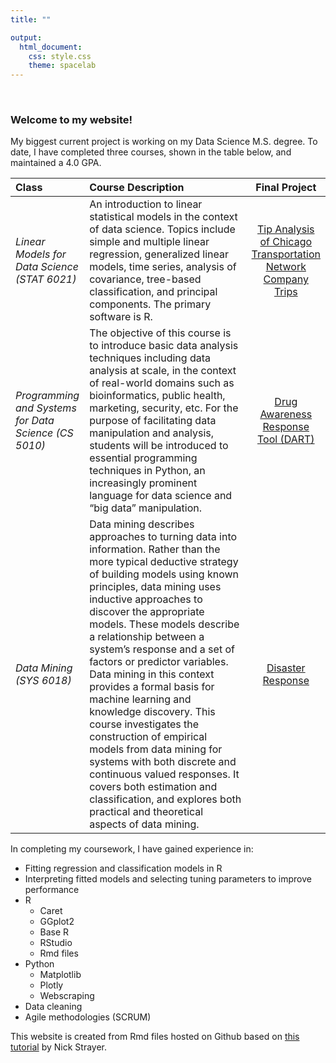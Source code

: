 ```yaml
--- 
title: ""

output:
  html_document:
    css: style.css
    theme: spacelab
---
```


$~$

### Welcome to my website!


My biggest current project is working on my Data Science M.S. degree. To date, I have completed three courses, shown in the table below, and maintained a 4.0 GPA. 

|Class      | Course Description |  Final Project  | 
|:----------|:----------------------------------| :--------:|
|*Linear Models for Data Science (STAT 6021)* | An introduction to linear statistical models in the context of data science. Topics include simple and multiple linear regression, generalized linear models, time series, analysis of covariance, tree-based classification, and principal components. The primary software is R. | [Tip Analysis of Chicago Transportation Network Company Trips](https://github.com/camillevleonard/STAT6021_FinalProject) |
|*Programming and Systems for Data Science (CS 5010)* | The objective of this course is to introduce basic data analysis techniques including data analysis at scale, in the context of real-world domains such as bioinformatics, public health, marketing, security, etc. For the purpose of facilitating data manipulation and analysis, students will be introduced to essential programming techniques in Python, an increasingly prominent language for data science and “big data” manipulation. | [Drug Awareness Response Tool (DART)](https://github.com/camillevleonard/CS5010_FinalProject) |
|*Data Mining (SYS 6018)*| Data mining describes approaches to turning data into information. Rather than the more typical deductive strategy of building models using known principles, data mining uses inductive approaches to discover the appropriate models. These models describe a relationship between a system’s response and a set of factors or predictor variables. Data mining in this context provides a formal basis for machine learning and knowledge discovery. This course investigates the construction of empirical models from data mining for systems with both discrete and continuous valued responses. It covers both estimation and classification, and explores both practical and theoretical aspects of data mining. | [Disaster Response](https://camillevleonard.github.io/project.html) | 

In completing my coursework, I have gained experience in:

* Fitting regression and classification models in R
* Interpreting fitted models and selecting tuning parameters to improve performance
* R 
    * Caret 
    * GGplot2
    * Base R
    * RStudio
    * Rmd files 
* Python 
    * Matplotlib
    * Plotly
    * Webscraping
* Data cleaning
* Agile methodologies (SCRUM)

This website is created from Rmd files hosted on Github based on [this tutorial](http://nickstrayer.me/RMarkdown_Sites_tutorial/) by Nick Strayer. 
